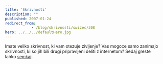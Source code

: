 ```yaml
---
title: 'Skrivnosti'
description: ""
published: 2007-01-24
redirect_from: 
            - /blog/skrivnosti/swizec/308
hero: ../../../defaultHero.jpg
---
```

Imate veliko skrivnost, ki vam otezuje zivljenje? Vas mogoce samo zanimajo skrivnosti, ki so jih bili drugi pripravljeni deliti z internetom? Sedaj greste lahko [semkaj](http://postsecret.blogspot.com/).
